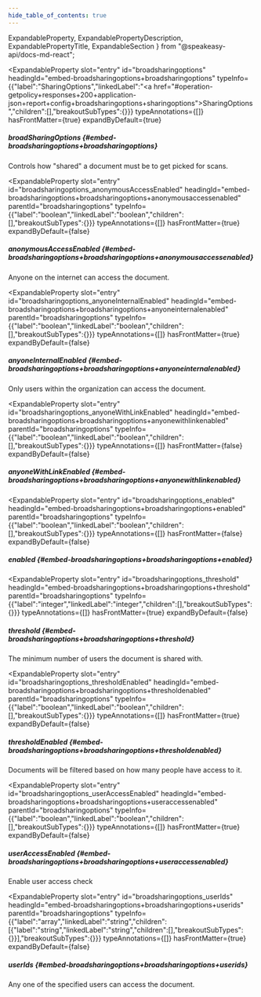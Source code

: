 ```yaml
---
hide_table_of_contents: true
---
```

  ExpandableProperty,
  ExpandablePropertyDescription,
  ExpandablePropertyTitle,
  ExpandableSection
} from "@speakeasy-api/docs-md-react";

<ExpandableSection>

<ExpandableProperty
  slot="entry"
  id="broadsharingoptions"
  headingId="embed-broadsharingoptions+broadsharingoptions"
  typeInfo={{"label":"SharingOptions","linkedLabel":"<a href=\"#operation-getpolicy+responses+200+application-json+report+config+broadsharingoptions+sharingoptions\">SharingOptions</a>","children":[],"breakoutSubTypes":{}}}
  typeAnnotations={[]}
  hasFrontMatter={true}
  expandByDefault={true}
>

<ExpandablePropertyTitle slot="title">

##### broadSharingOptions \{#embed-broadsharingoptions+broadsharingoptions\}

</ExpandablePropertyTitle>

<ExpandablePropertyDescription slot="description">

Controls how "shared" a document must be to get picked for scans.

</ExpandablePropertyDescription>

</ExpandableProperty>

<ExpandableProperty
  slot="entry"
  id="broadsharingoptions_anonymousAccessEnabled"
  headingId="embed-broadsharingoptions+broadsharingoptions+anonymousaccessenabled"
  parentId="broadsharingoptions"
  typeInfo={{"label":"boolean","linkedLabel":"boolean","children":[],"breakoutSubTypes":{}}}
  typeAnnotations={[]}
  hasFrontMatter={true}
  expandByDefault={false}
>

<ExpandablePropertyTitle slot="title">

##### anonymousAccessEnabled \{#embed-broadsharingoptions+broadsharingoptions+anonymousaccessenabled\}

</ExpandablePropertyTitle>

<ExpandablePropertyDescription slot="description">

Anyone on the internet can access the document.

</ExpandablePropertyDescription>

</ExpandableProperty>

<ExpandableProperty
  slot="entry"
  id="broadsharingoptions_anyoneInternalEnabled"
  headingId="embed-broadsharingoptions+broadsharingoptions+anyoneinternalenabled"
  parentId="broadsharingoptions"
  typeInfo={{"label":"boolean","linkedLabel":"boolean","children":[],"breakoutSubTypes":{}}}
  typeAnnotations={[]}
  hasFrontMatter={true}
  expandByDefault={false}
>

<ExpandablePropertyTitle slot="title">

##### anyoneInternalEnabled \{#embed-broadsharingoptions+broadsharingoptions+anyoneinternalenabled\}

</ExpandablePropertyTitle>

<ExpandablePropertyDescription slot="description">

Only users within the organization can access the document.

</ExpandablePropertyDescription>

</ExpandableProperty>

<ExpandableProperty
  slot="entry"
  id="broadsharingoptions_anyoneWithLinkEnabled"
  headingId="embed-broadsharingoptions+broadsharingoptions+anyonewithlinkenabled"
  parentId="broadsharingoptions"
  typeInfo={{"label":"boolean","linkedLabel":"boolean","children":[],"breakoutSubTypes":{}}}
  typeAnnotations={[]}
  hasFrontMatter={false}
  expandByDefault={false}
>

<ExpandablePropertyTitle slot="title">

##### anyoneWithLinkEnabled \{#embed-broadsharingoptions+broadsharingoptions+anyonewithlinkenabled\}

</ExpandablePropertyTitle>

</ExpandableProperty>

<ExpandableProperty
  slot="entry"
  id="broadsharingoptions_enabled"
  headingId="embed-broadsharingoptions+broadsharingoptions+enabled"
  parentId="broadsharingoptions"
  typeInfo={{"label":"boolean","linkedLabel":"boolean","children":[],"breakoutSubTypes":{}}}
  typeAnnotations={[]}
  hasFrontMatter={false}
  expandByDefault={false}
>

<ExpandablePropertyTitle slot="title">

##### enabled \{#embed-broadsharingoptions+broadsharingoptions+enabled\}

</ExpandablePropertyTitle>

</ExpandableProperty>

<ExpandableProperty
  slot="entry"
  id="broadsharingoptions_threshold"
  headingId="embed-broadsharingoptions+broadsharingoptions+threshold"
  parentId="broadsharingoptions"
  typeInfo={{"label":"integer","linkedLabel":"integer","children":[],"breakoutSubTypes":{}}}
  typeAnnotations={[]}
  hasFrontMatter={true}
  expandByDefault={false}
>

<ExpandablePropertyTitle slot="title">

##### threshold \{#embed-broadsharingoptions+broadsharingoptions+threshold\}

</ExpandablePropertyTitle>

<ExpandablePropertyDescription slot="description">

The minimum number of users the document is shared with.

</ExpandablePropertyDescription>

</ExpandableProperty>

<ExpandableProperty
  slot="entry"
  id="broadsharingoptions_thresholdEnabled"
  headingId="embed-broadsharingoptions+broadsharingoptions+thresholdenabled"
  parentId="broadsharingoptions"
  typeInfo={{"label":"boolean","linkedLabel":"boolean","children":[],"breakoutSubTypes":{}}}
  typeAnnotations={[]}
  hasFrontMatter={true}
  expandByDefault={false}
>

<ExpandablePropertyTitle slot="title">

##### thresholdEnabled \{#embed-broadsharingoptions+broadsharingoptions+thresholdenabled\}

</ExpandablePropertyTitle>

<ExpandablePropertyDescription slot="description">

Documents will be filtered based on how many people have access to it.

</ExpandablePropertyDescription>

</ExpandableProperty>

<ExpandableProperty
  slot="entry"
  id="broadsharingoptions_userAccessEnabled"
  headingId="embed-broadsharingoptions+broadsharingoptions+useraccessenabled"
  parentId="broadsharingoptions"
  typeInfo={{"label":"boolean","linkedLabel":"boolean","children":[],"breakoutSubTypes":{}}}
  typeAnnotations={[]}
  hasFrontMatter={true}
  expandByDefault={false}
>

<ExpandablePropertyTitle slot="title">

##### userAccessEnabled \{#embed-broadsharingoptions+broadsharingoptions+useraccessenabled\}

</ExpandablePropertyTitle>

<ExpandablePropertyDescription slot="description">

Enable user access check

</ExpandablePropertyDescription>

</ExpandableProperty>

<ExpandableProperty
  slot="entry"
  id="broadsharingoptions_userIds"
  headingId="embed-broadsharingoptions+broadsharingoptions+userids"
  parentId="broadsharingoptions"
  typeInfo={{"label":"array","linkedLabel":"string","children":[{"label":"string","linkedLabel":"string","children":[],"breakoutSubTypes":{}}],"breakoutSubTypes":{}}}
  typeAnnotations={[]}
  hasFrontMatter={true}
  expandByDefault={false}
>

<ExpandablePropertyTitle slot="title">

##### userIds \{#embed-broadsharingoptions+broadsharingoptions+userids\}

</ExpandablePropertyTitle>

<ExpandablePropertyDescription slot="description">

Any one of the specified users can access the document.

</ExpandablePropertyDescription>

</ExpandableProperty>

</ExpandableSection>